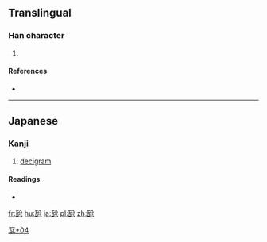 ==Translingual==

===Han character===
{{Han char|rn=98|rad=瓦|as=04|sn=9|four=|canj=MNCSH}}

# {{defn|Han|sort=瓦04}}

====References====
* {{Han ref|kx=0748.201|dkj=21465|dj=1157.080|hdz=21422.161|uh=74F0|ud=29936}}

----

==Japanese==

===Kanji===
{{ja-kanji|grade=|rs=瓦04}}

# [[decigram]]

====Readings====
* {{ja-readings|on=|kun=[[デシグラム]] (deshiguramu)}}

[[Category:Japanese-only CJKV Characters|瓦+04]]

[[fr:瓰]]
[[hu:瓰]]
[[ja:瓰]]
[[pl:瓰]]
[[zh:瓰]]